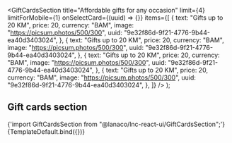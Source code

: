 


<Meta
  title="Landing sections/Gift Cards Section"
  component={GiftCardsSection}
/>

  <GiftCardsSection
    title="Affordable gifts for any occasion"
    limit={4}
    limitForMobile={1}
    onSelectCard={(uuid) => {}}
    items={[
      {
        text: "Gifts up to 20 KM",
        price: 20,
        currency: "BAM",
        image: "https://picsum.photos/500/300",
        uuid: "9e32f86d-9f21-4776-9b44-ea40d3403024",
      },
      {
        text: "Gifts up to 20 KM",
        price: 20,
        currency: "BAM",
        image: "https://picsum.photos/500/300",
        uuid: "9e32f86d-9f21-4776-9b44-ea40d3403024",
      },
      {
        text: "Gifts up to 20 KM",
        price: 20,
        currency: "BAM",
        image: "https://picsum.photos/500/300",
        uuid: "9e32f86d-9f21-4776-9b44-ea40d3403024",
      },
      {
        text: "Gifts up to 20 KM",
        price: 20,
        currency: "BAM",
        image: "https://picsum.photos/500/300",
        uuid: "9e32f86d-9f21-4776-9b44-ea40d3403024",
      },
    ]}
  />
);

## Gift cards section

<SyntaxHighlighter language="jsx" style={nord}>
  {'import GiftCardsSection from "@lanaco/lnc-react-ui/GiftCardsSection";'}
</SyntaxHighlighter>

<Canvas>
  <Story name="Default" args={{}}>
    {TemplateDefault.bind({})}
  </Story>
</Canvas>
